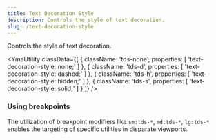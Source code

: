 ```yaml
---
title: Text Decoration Style
description: Controls the style of text decoration.
slug: /text-decoration-style
---
```



Controls the style of text decoration.

<YmaUtility
  classData={[
    {
      className: 'tds-none',
      properties: [
        'text-decoration-style: none;'
      ]
    },
    {
      className: 'tds-d',
      properties: [
        'text-decoration-style: dashed;'
      ]
    },
    {
      className: 'tds-h',
      properties: [
        'text-decoration-style: hidden;'
      ]
    },
    {
      className: 'tds-s',
      properties: [
        'text-decoration-style: solid;'
      ]
    }
  ]}
/>

### Using breakpoints

The utilization of breakpoint modifiers like `sm:tds-*`, `md:tds-*`, `lg:tds-*` enables the targeting of specific utilities in disparate viewports.